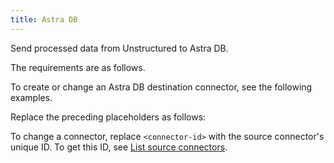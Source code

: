 ```yaml
---
title: Astra DB
---
```


Send processed data from Unstructured to Astra DB.

The requirements are as follows.


<AstraDBPrerequisites />

To create or change an Astra DB destination connector, see the following examples.


<CodeGroup>
    <AstraDBSDK />
    <AstraDBAPIRESTCreate />
    <AstraDBAPIRESTChange />
</CodeGroup>

Replace the preceding placeholders as follows:


<AstraDBAPIPlaceholders />

To change a connector, replace `<connector-id>` with the source connector's unique ID. 
To get this ID, see [List source connectors](/platform/api/overview#list-source-connectors).